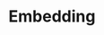 ---
title: "Embedding"
url: "https://unstructured.io/blog/understanding-embedding-models-make-an-informed-choice-for-your-rag"
icon: "blog"
---
